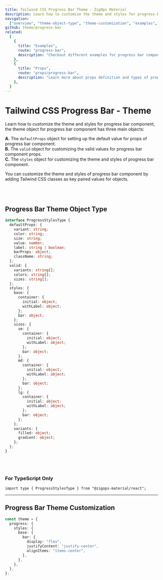 ```yaml
---
title: Tailwind CSS Progress Bar Theme - ZigOps Material
description: Learn how to customize the theme and styles for progress-bar component.
navigation:
  ["overview", "theme-object-type", "theme-customization", "examples", "props"]
github: theme/progress-bar
related:
  [
    {
      title: "Examples",
      route: "progress-bar",
      description: "Checkout different examples for progress bar component.",
    },
    {
      title: "Props",
      route: "props/progress-bar",
      description: "Learn more about props definition and types of progress bar component.",
    },
  ]
---
```


# Tailwind CSS Progress Bar - Theme

<span id="overview" className="scroll-mt-48" />

Learn how to customize the theme and styles for progress bar component, the theme object for progress bar component has three main objects:

**A.** The <Code>defaultProps</Code> object for setting up the default value for props of progress bar component.<br />
**B.** The <Code>valid</Code> object for customizing the valid values for progress bar component props.<br />
**C.** The <Code>styles</Code> object for customizing the theme and styles of progress bar component.<br />

You can customize the theme and styles of progress bar component by adding Tailwind CSS classes as key paired values for objects.

<br />
<br />

## Progress Bar Theme Object Type

<span id="theme-object-type" className="scroll-mt-48" />

```ts
interface ProgressStylesType {
  defaultProps: {
    variant: string;
    color: string;
    size: string;
    value: number;
    label: string | boolean;
    barProps: object;
    className: string;
  };
  valid: {
    variants: string[];
    colors: string[];
    sizes: string[];
  };
  styles: {
    base: {
      container: {
        initial: object;
        withLabel: object;
      };
      bar: object;
    };
    sizes: {
      sm: {
        container: {
          initial: object;
          withLabel: object;
        };
        bar: object;
      };
      md: {
        container: {
          initial: object;
          withLabel: object;
        };
        bar: object;
      };
      lg: {
        container: {
          initial: object;
          withLabel: object;
        };
        bar: object;
      };
    };
    variants: {
      filled: object;
      gradient: object;
    };
  };
}
```

<br />
<br />

### For TypeScript Only

```tsx
import type { ProgressStylesType } from "@zigops-material/react";
```

---

## Progress Bar Theme Customization

<span id="theme-customization" className="scroll-mt-48" />

```ts
const theme = {
  progress: {
    styles: {
      base: {
        bar: {
          display: "flex",
          justifyContent: "justify-center",
          alignItems: "items-center",
        },
      },
    },
  },
};
```

<span id="examples" className="scroll-mt-48" />
<span id="props" className="scroll-mt-48" />
